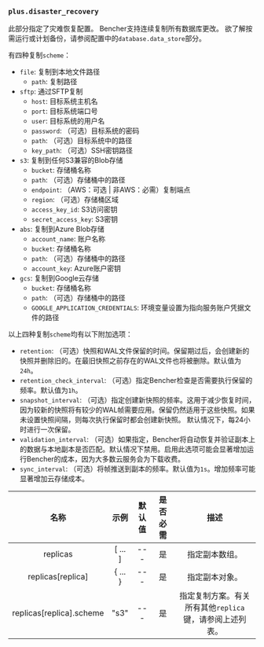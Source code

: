 ### `plus.disaster_recovery`

此部分指定了灾难恢复配置。
Bencher支持连续复制所有数据库更改。
欲了解按需运行或计划备份，请参阅配置中的`database.data_store`部分。

有四种复制`scheme`：
- `file`: 复制到本地文件路径
    - `path`: 复制路径
- `sftp`: 通过SFTP复制
    - `host`: 目标系统主机名
    - `port`: 目标系统端口号
    - `user`: 目标系统的用户名
    - `password`: （可选）目标系统的密码
    - `path`: （可选）目标系统中的路径
    - `key_path`: （可选）SSH密钥路径
- `s3`: 复制到任何S3兼容的Blob存储
    - `bucket`: 存储桶名称
    - `path`: （可选）存储桶中的路径
    - `endpoint`: （AWS：可选 | 非AWS：必需）复制端点
    - `region`: （可选）存储桶区域
    - `access_key_id`: S3访问密钥
    - `secret_access_key`: S3密钥
- `abs`: 复制到Azure Blob存储
    - `account_name`: 账户名称
    - `bucket`: 存储桶名称
    - `path`: （可选）存储桶中的路径
    - `account_key`: Azure账户密钥
- `gcs`: 复制到Google云存储
    - `bucket`: 存储桶名称
    - `path`: （可选）存储桶中的路径
    - `GOOGLE_APPLICATION_CREDENTIALS`: 环境变量设置为指向服务账户凭据文件的路径

以上四种复制`scheme`均有以下附加选项：

- `retention`: （可选）快照和WAL文件保留的时间。保留期过后，会创建新的快照并删除旧的。在最旧快照之前存在的WAL文件也将被删除。默认值为`24h`。
- `retention_check_interval`: （可选）指定Bencher检查是否需要执行保留的频率。默认值为`1h`。
- `snapshot_interval`: （可选）指定创建新快照的频率。这用于减少恢复时间，因为较新的快照将有较少的WAL帧需要应用。保留仍然适用于这些快照。如果未设置快照间隔，则每次执行保留时都会创建新快照。 默认情况下，每24小时进行一次保留。
- `validation_interval`: （可选）如果指定，Bencher将自动恢复并验证副本上的数据与本地副本是否匹配。默认情况下禁用。启用此选项可能会显著增加运行Bencher的成本，因为大多数云服务会为下载收费。
- `sync_interval`: （可选）将帧推送到副本的频率。默认值为`1s`。增加频率可能显著增加云存储成本。

|           名称           |   示例    | 默认值 | 是否必需 |                          描述                           |
| :----------------------: | :-------: | :----: | :------: | :-----------------------------------------------------: |
|         replicas         |  [ ... ]  |  ---   |    是    |                     指定副本数组。                      |
|    replicas[replica]     | \{ ... \} |  ---   |    是    |                     指定副本对象。                      |
| replicas[replica].scheme |   "s3"    |  ---   |    是    | 指定复制方案。有关所有其他`replica`键，请参阅上述列表。 |